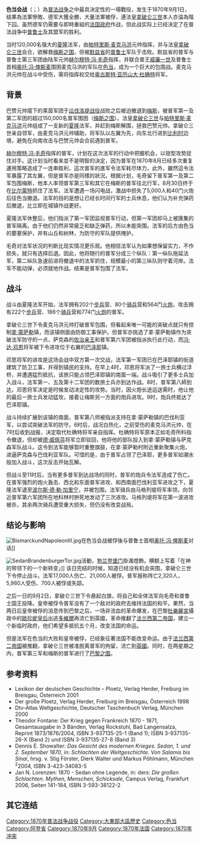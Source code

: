 {{Infobox Military Conflict
|image=[[File:Karte_zur_Schlacht_bei_Sedan_(01.09.1870).jpg|300px]]
|caption=色当会战战役图
|partof=[[普法战争|普法战争]]
|conflict=色当会战
|date=1870年9月1日 
|place={{FRA}}[[色当|色当]]
|result=德军胜利，[[拿破仑三世|拿破仑三世]]被俘
|combatant1={{flagicon|German Empire}} [[北德意志邦聯|北德意志邦聯]]
* {{flag|Prussia}}
* {{flag|Kingdom of Bavaria}}
|combatant2= {{flag|Second French Empire}}
|commander1={{flagicon|Prussia}} [[威廉一世_(德国)|威廉一世]]<br />{{flagicon|Prussia}} [[赫尔穆特·卡尔·贝恩哈特·冯·毛奇|赫尔穆特·卡尔·贝恩哈特·冯·毛奇]]<br />{{flagicon|Kingdom of Bavaria}} [[冯·达·邓恩|冯·达·邓恩]]
|commander2={{flagicon|Second French Empire}} [[拿破崙三世|拿破崙三世]]{{POW}}<br />{{flagicon|Second French Empire}} [[帕特里斯·麦克马洪|帕特里斯·麦克马洪]]{{POW}}<br />{{flagicon|Second French Empire}} [[奥古斯特·亚历山大·杜确特|奥古斯特·亚历山大·杜确特]]
|strength1=200,000人<br />774 门火炮
|strength2=120,000人<br />564 门火炮
|casualties1=3,262 人阵亡<br />5,980 人受伤<br />700 人失踪<br />(合共损失9,942人){{sfn|Clodfelter|2017|p=185}}
|casualties2=3,000 人阵亡<br />14,000 人受伤<br />21,000 人被俘<br />82,000 人投降<br />(合共损失120,000人)|}}
{{Campaignbox Franco-Prussian War}}

'''色当会战'''（{{lang-de|Schlacht von Sedan}}；{{lang-fr|Bataille de Sedan}}）為[[普法战争|普法战争]]之中最具決定性的一場戰役，发生于1870年9月1日，结果為法軍慘敗、德军大獲全勝，大量法軍被俘，連法皇[[拿破仑三世|拿破仑三世]]本人亦淪為階下囚。虽然德军仍需要与即時重組的[[法国政府|法国政府]]作战，但此战实际上已经决定了在普法战争中[[普鲁士|普鲁士]]及其盟军的胜利。

当时120,000名强大的[[夏隆-香槟泉市|夏隆]]法军，由[[帕特里斯·麦克马洪|帕特里斯·麦克马洪]]元帅指挥，并与法皇[[拿破仑三世|拿破仑三世]]会合，欲解救[[梅斯之围|梅斯之围]]，但被[[默兹省|默兹省]]的[[普鲁士|普鲁士]]军队于{{link-en|比尔望特战役|Battle of Beaumont}}击败。默兹省的普军与普鲁士第三军团由陆军元帅[[赫尔穆特·卡尔·贝恩哈特·冯·毛奇|赫尔穆特·冯·毛奇]]指挥，并联合普王[[威廉一世_(德国)|威廉一世]]及普鲁士首相[[奥托·冯·俾斯麦|奥托·冯·俾斯麦]]围困麦克马洪的军队在[[色当|色当]]，成为一个巨大的包围战。麦克马洪元帅在战斗中受伤，需将指挥权交给[[奥古斯特·亚历山大·杜确特|奥古斯特·亚历山大·杜确特]]将军。

== 背景 ==
巴赞元帅麾下的莱茵军团于[[瓜伐洛堤战役|瓜伐洛堤战役]]战败之后被迫撤退到[[梅斯|梅斯]]，被普军第一及第二军团的超过150,000名普军围困（[[梅斯之围|梅斯之围]]）。法皇[[拿破仑三世|拿破仑三世]]与[[帕特里斯·麦克马洪|帕特里斯·麦克马洪]]元帅组成了一支新的[[夏隆-香槟泉市|夏隆]]法军，并赶到梅斯解围，拯救巴赞元帅。拿破仑三世亲自领军，由麦克马洪元帅辅助，将军队以左翼为先，向东北行进到[[比利时|比利时]]边境，避免在向南攻击与巴赞元帅会合前遇到普军。

[[赫尔穆特·卡尔·贝恩哈特·冯·毛奇|赫尔穆特·冯·毛奇]]指挥的普军，计划在这次法军的行动中把握机会，以钳型攻势捉住对手。这计划当时看来並不是明智的決定，因为普军在1870年8月已经多次重复運用策略造成了一连串胜利，這次普军的進军令法军耗尽体力，此外，雖然這令法军暴露了其左翼，但是普军亦是同樣的狀況。根据计划，毛奇留下普军第一及第二军包围梅斯，他本人率领普军第三军和其它在梅斯的普军往北行军，8月30日终于在[[比尔蒙特|比尔蒙特]]抓住了法军。法军遭遇一场闪电战，激战中损失了5,000人和40门火炮后往色当撤退。法军的目的是想让已经长时间行军的士兵休息，他们认为补充弹药后撤退，比立即在城镇作战更好。

夏隆法军休整后，他们指派了第一军团监视普军行动，但第一军团却马上被匯集的普军隔离。由于他们仍然非常疲乏和缺乏弹药，所以未能突围。法军的后方由色当的要塞保护，并有山丘和树林，为防守的军队提供掩护。

毛奇对法军状况的判断比现实情况更乐观。他相信法军认为如果想保留实力，不作损失，就只有选择后退。因此，他将随行的普军分成三个纵队：第一纵队拖延法军，第二纵队急速前进将撤退中的法军抓住，规模最小的第三纵队则守着河岸。法军不能动弹，必须就地作战。结果是普军包围了法军。

== 战斗 ==
{{details|巴泽耶战役}}

战斗由夏隆法军开始，法军拥有202个[[步兵|步兵]]营、80个[[骑兵|骑兵]]营和564门[[火炮|火炮]]，攻击拥有222个[[步兵|步兵]]营、186个[[骑兵|骑兵]]营和774门[[火炮|火炮]]的普军。

拿破仑三世下令麦克马洪元帅打破普军包围，但看起来唯一可能的突破点就只有控制[[拉蒙塞勒|拿·蒙萨勒]]镇，而该镇侧面由防御工事保护。但普军亦挑选了拿·蒙萨勒镇作为突破法军防守的一点，萨克森的[[佐治亲王|佐治亲王]]和普军第六军团被指派执行此行动，而[[冯·达·邓恩|冯·达·邓恩]]将军被下令进攻位于右翼的[[巴泽耶|巴泽耶]]镇。

邓恩将军的进攻是这场会战中双方第一次交战，法军第一军团已在巴泽耶镇的街道建筑了防卫工事，并得到镇民的支持。在早上4时，邓恩将军派了一旅士兵横过浮桥，并遭遇猛烈抵抗，该旅只能占领巴泽耶镇的南面一端。战斗吸引了更多士兵加入战斗，法军第一、五及第十二军团的数旅士兵亦到达作战。8时，普军第八師到达，邓恩将军决定是时候发动决定性的攻势。当时，因火炮长途运送需时，他让他的最后一旅士兵发动猛攻，接着让梅斯另一方面的炮兵进攻。9时，炮兵终抵达了巴泽耶镇。

战斗持续扩展到该镇的南面，普军第八师被指派支持在拿·蒙萨勒镇的巴伐利亚军，以尝试突破法军的防守。6时后，战况白热化，之前受伤的麦克马洪元帅，在7时后收到战报，决定取代杜确特将军亲自指挥。杜确特将军原本正如毛奇所料指令撤退，但却被[[德·威佩芬|德·威佩芬]]将军立即驳回，他将他的部队投入到拿·蒙萨勒镇与萨克森军队战斗。这令到法军能够暂时重整旗鼓，在拿·蒙萨勒村附近重新聚集火炮，进逼萨克森与巴伐利亚军队。可惜的是，由于普军占领了巴泽耶，更多普军如潮水般加入战斗，这次反击开始瓦解。

但战斗至11时后，当有更多普军到达战场的同时，普军的炮兵令法军造成了伤亡。在普军强烈的炮火轰击、西北和东面普军进攻、和西南面巴伐利亚军进攻之下，夏隆法军退至[[波尔斯·德·勒·加里宁|波尔斯·德·勒·加里宁]]，并被包围。法军骑兵由马格列堤将军率领，向邻近普军第六军团所在地科林村拚死地发动了三次进攻。马格列堤将军在第一波进攻被杀，其余两次骑兵遭受重大损失，但仍没有改变战局。

== 结论与影响 ==
[[File:BismarckundNapoleonIII.jpg|thumb]]在色当会战被俘後与普鲁士首相[[奥托·冯·俾斯麦|奥托·冯·俾斯麦]]对话]]

[[File:SedanBrandenburgerTor.jpg|thumb]]活動，[[勃兰登堡门|勃兰登堡门]]掛滿燈飾。横额上写着「在神的带领下的一个新转变」]]
该日完结的时候，知道已经没有机会突围，拿破仑三世下令停止战斗。法军17,000人伤亡、21,000人被俘。普军报称阵亡2,320人，5,980人受伤、700人被俘或失踪。

之后一日的9月2日，拿破仑三世下令悬起白旗，将自己和全体法军向毛奇和普鲁士国王投降。皇帝被俘令普军没有了一个敌对的政府去维持法国的和平。果然，当两日后皇帝被俘的消息传到巴黎之后，一场非流血的革命爆发，在巴黎[[杜樂麗宮|杜樂麗宮]]攝政中的[[歐珍妮·德·蒙提荷|歐珍妮皇后]]出逃[[多維爾|多維爾]]再流亡到英國，革命推翻了[[法兰西第二帝国|法兰西第二帝国]]，建立一个新临时政府，他们希望多抵抗五个月，改变法国的命运。

但是法军在色当的大败和皇帝被俘，已经象征著法国不能改变命运。由于[[法兰西第二帝国|法兰西第二帝国]]被推翻，拿破仑三世被准脱离普军的拘留，流亡到[[英國|英國]]。同时，在两星期之内，普军第三军和梅斯的普军进行了[[巴黎之围|巴黎之围]]。

== 参考资料 ==
{{refbegin}}
* Lexikon der deutschen Geschichte – Ploetz, Verlag Herder, Freiburg im Breisgau, Österreich 2001
* Der große Ploetz, Verlag Herder, Freiburg im Breisgau, Österreich 1998
* Dtv-Atlas Weltgeschichte, Deutscher Taschenbuch Verlag, München 2000
* Theodor Fontane: Der Krieg gegen Frankreich 1870 - 1871, Gesamtausgabe in 3 Bänden, Verlag Rockstuhl, Bad Langensalza, Reprint 1873/1876/2004, ISBN 3-937135-25-1 (Band 1); ISBN 3-937135-26-X (Band 2) und ISBN 3-937135-27-8 (Band 3)
* Dennis E. Showalter: ''Das Gesicht des modernen Krieges. Sedan, 1. und 2. September 1870'', in: ''Schlachten der Weltgeschichte. Von Salamis bis Sinai'', hrsg. v. Stig Förster, Dierk Walter und Markus Pöhlmann, München <sup>2</sup>2004, ISBN 3-423-34083-5
* Jan N. Lorenzen: 1870 - Sedan ohne Legende, in: ders: ''Die großen Schlachten. Mythen, Menschen, Schicksale'', Campus Verlag, Frankfurt 2006, Seiten 141-184, ISBN 3-593-38122-2
{{refend}}

== 其它连结 ==

[[Category:1870年普法战争战役|Category:1870年普法战争战役]]
[[Category:大東部大區歷史|Category:大東部大區歷史]]
[[Category:色当|Category:色当]]
[[Category:阿登省|Category:阿登省]]
[[Category:1870年9月|Category:1870年9月]]
[[Category:1870年法国|Category:1870年法国]]
[[Category:1870年冲突|Category:1870年冲突]]
